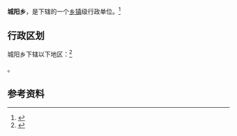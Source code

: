 {{中国乡级行政区|64/04/25/201/000}}

'''城阳乡'''，是{{PRC admin/fullname|64/04/25/201/000|3}}下辖的一个[[乡镇|乡镇]]级行政单位。<ref>{{PRC admin/ref sgc|{{PRC admin/parent|64/04/25/201/000}}}}</ref>

== 行政区划 ==

城阳乡下辖以下地区：<ref>{{PRC admin/ref sgc|64/04/25/201/000}}</ref>

{{PRC admin/children|64/04/25/201/000}}。

== 参考资料 ==

{{reflist}}

{{行政区划小作品}}
{{PRC admin/navcat|64/04/25/201/000}}